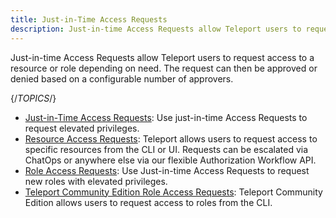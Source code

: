 ```yaml
---
title: Just-in-Time Access Requests
description: Just-in-time Access Requests allow Teleport users to request access to a resource or role depending on need. 
---
```


Just-in-time Access Requests allow Teleport users to request access to a
resource or role depending on need. The request can then be approved or denied
based on a configurable number of approvers.

{/*TOPICS*/}

- [Just-in-Time Access Requests](access-requests/overview.mdx): Use just-in-time Access Requests to request elevated privileges.
- [Resource Access Requests](access-requests/resource-requests.mdx): Teleport allows users to request access to specific resources from the CLI or UI. Requests can be escalated via ChatOps or anywhere else via our flexible Authorization Workflow API.
- [Role Access Requests](access-requests/role-requests.mdx): Use Just-in-time Access Requests to request new roles with elevated privileges.
- [Teleport Community Edition Role Access Requests](access-requests/oss-role-requests.mdx): Teleport Community Edition allows users to request access to roles from the CLI.
